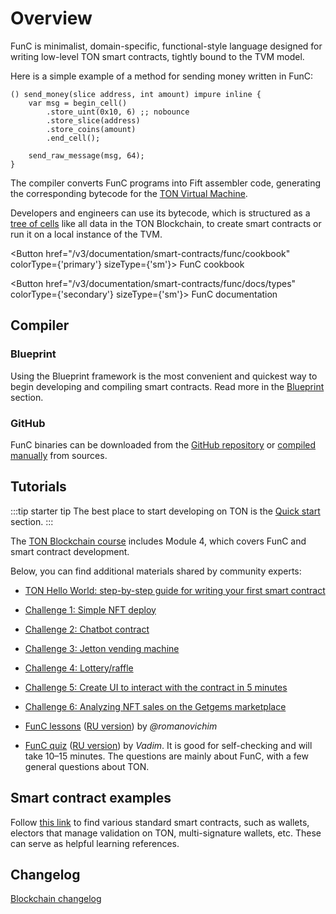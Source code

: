 

# Overview

FunC is minimalist, domain-specific, functional-style language designed for writing low-level TON smart contracts, tightly bound to the TVM model.

Here is a simple example of a method for sending money written in FunC:

```func
() send_money(slice address, int amount) impure inline {
    var msg = begin_cell()
        .store_uint(0x10, 6) ;; nobounce
        .store_slice(address)
        .store_coins(amount)
        .end_cell();

    send_raw_message(msg, 64);
}
```

The compiler converts FunC programs into Fift assembler code, generating the corresponding bytecode for the [TON Virtual Machine](/v3/documentation/tvm/tvm-overview/).

Developers and engineers can use its bytecode, which is structured as a [tree of cells](/v3/concepts/dive-into-ton/ton-blockchain/cells-as-data-storage/) like all data in the TON Blockchain, to create smart contracts or run it on a local instance of the TVM.

<Button href="/v3/documentation/smart-contracts/func/cookbook" colorType={'primary'} sizeType={'sm'}>
  FunC cookbook
</Button>

<Button href="/v3/documentation/smart-contracts/func/docs/types" colorType={'secondary'} sizeType={'sm'}>
  FunC documentation
</Button>

## Compiler

### Blueprint

Using the Blueprint framework is the most convenient and quickest way to begin developing and compiling smart contracts.
Read more in the [Blueprint](/v3/documentation/smart-contracts/getting-started/javascript/) section.

### GitHub

FunC binaries can be downloaded from the [GitHub repository](https://github.com/ton-blockchain/ton/releases) or [compiled manually](/v3/guidelines/smart-contracts/howto/compile/compilation-instructions#func) from sources.

## Tutorials

:::tip starter tip
The best place to start developing on TON is the [Quick start](/v3/guidelines/quick-start/getting-started) section.
:::

The [TON Blockchain course](/v3/documentation/smart-contracts/overview#ton-blockchain-course) includes Module 4,
which covers FunC and smart contract development.

Below, you can find additional materials shared by community experts:

- [TON Hello World: step-by-step guide for writing your first smart contract](https://helloworld.tonstudio.io/02-contract/)

- [Challenge 1: Simple NFT deploy](https://github.com/romanovichim/TONQuest1/)
- [Challenge 2: Chatbot contract](https://github.com/romanovichim/TONQuest2/)
- [Challenge 3: Jetton vending machine](https://github.com/romanovichim/TONQuest3/)
- [Challenge 4: Lottery/raffle](https://github.com/romanovichim/TONQuest4/)
- [Challenge 5: Create UI to interact with the contract in 5 minutes](https://github.com/romanovichim/TONQuest5/)
- [Challenge 6: Analyzing NFT sales on the Getgems marketplace](https://github.com/romanovichim/TONQuest6/)

- [FunC lessons](https://github.com/romanovichim/TonFunClessons_Eng/) ([RU version](https://github.com/romanovichim/TonFunClessons_ru/)) by _@romanovichim_
- [FunC quiz](https://t.me/toncontests/60/) ([RU version](https://t.me/toncontests/58?comment=14888/)) by _Vadim_. It is good for self-checking and will take 10–15 minutes. The questions are mainly about FunС, with a few general questions about TON.

## Smart contract examples

Follow [this link](/v3/documentation/smart-contracts/contracts-specs/examples/) to find various standard smart contracts,
such as wallets, electors that manage validation on TON, multi-signature wallets, etc. These can serve as helpful learning references.

## Changelog

[Blockchain changelog](https://github.com/ton-blockchain/ton/blob/master/Changelog.md)

<Feedback />
